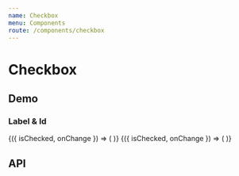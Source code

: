 ```yaml
---
name: Checkbox
menu: Components
route: /components/checkbox
---
```




# Checkbox

## Demo

### Label & Id

<Playground>
  <Container>
    <CheckboxDemo>
      {({ isChecked, onChange }) => (
        <Checkbox
          label="Click checkbox"
          isChecked={isChecked}
          onChange={onChange}
        />
      )}
    </CheckboxDemo>
    <CheckboxDemo>
      {({ isChecked, onChange }) => (
        <Checkbox
          label="Click my label or checkbox"
          id="with-id"
          isChecked={isChecked}
          onChange={onChange}
        />
      )}
    </CheckboxDemo>
  </Container>
</Playground>

## API

<Props of={Checkbox} />

